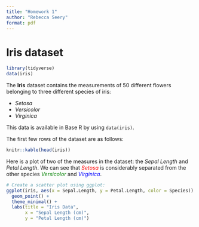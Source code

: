 ```yaml
---
title: "Homework 1"
author: "Rebecca Seery"
format: pdf
---
```


# Iris dataset

```r
library(tidyverse)
data(iris)
```

The **Iris** dataset contains the measurements of 50 different flowers belonging to three different species of iris:

-   *Setosa*
-   *Versicolor*
-   *Virginica*

This data is available in Base R by using `data(iris)`.

The first few rows of the dataset are as follows:

```r
knitr::kable(head(iris))
```

Here is a plot of two of the measures in the dataset: the *Sepal Length* and *Petal Length*. We can see that [*Setosa*]{style="color:red;"} is considerably separated from the other species [*Versicolor*]{style="color:green;"} and [*Virginica*]{style="color:blue;"}.

```r
# Create a scatter plot using ggplot:
ggplot(iris, aes(x = Sepal.Length, y = Petal.Length, color = Species)) +
  geom_point() +
  theme_minimal() +
  labs(title = "Iris Data", 
       x = "Sepal Length (cm)", 
       y = "Petal Length (cm)")
```
